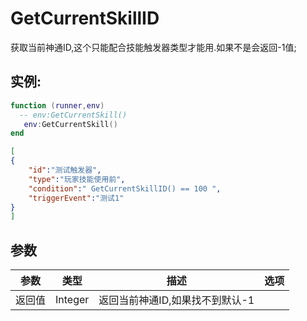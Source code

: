 
# GetCurrentSkillID
获取当前神通ID,这个只能配合技能触发器类型才能用.如果不是会返回-1值;
## 实例:
<Tabs>
  <TabItem value="lua" label="Lua" default>

```lua
function (runner,env)
  -- env:GetCurrentSkill()
   env:GetCurrentSkill()
end
```

  </TabItem>
  <TabItem value="json" label="Json触发器">

```json
[
{
    "id":"测试触发器",
    "type":"玩家技能使用前",
    "condition":" GetCurrentSkillID() == 100 ",
    "triggerEvent":"测试1"
}
]
```

  </TabItem>
</Tabs>




## 参数
| 参数  | 类型      | 描述                 | 选项  |
|-----|---------|--------------------|-----|
| 返回值 | Integer | 返回当前神通ID,如果找不到默认-1 |     |
